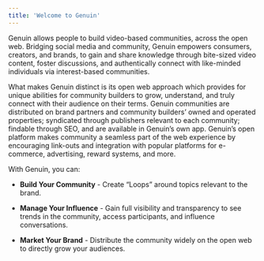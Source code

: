 ```yaml
---
title: 'Welcome to Genuin'
---
```


Genuin allows people to build video-based communities, across the open web. Bridging social media and community, Genuin empowers consumers, creators, and brands, to gain and share knowledge through bite-sized video content, foster discussions, and authentically connect with like-minded individuals via interest-based communities.

What makes Genuin distinct is its open web approach which provides for unique abilities for community builders to grow, understand, and truly connect with their audience on their terms. Genuin communities are distributed on brand partners and community builders’ owned and operated properties; syndicated through publishers relevant to each community; findable through SEO, and are available in Genuin’s own app. Genuin’s open platform makes community a seamless part of the web experience by encouraging link-outs and integration with popular platforms for e-commerce, advertising, reward systems, and more.


With Genuin, you can:

- **Build Your Community** - Create “Loops” around topics relevant to the brand.

- **Manage Your Influence** - Gain full visibility and transparency to see trends in the community, access participants, and influence conversations.

- **Market Your Brand** - Distribute the community widely on the open web to directly grow your audiences.